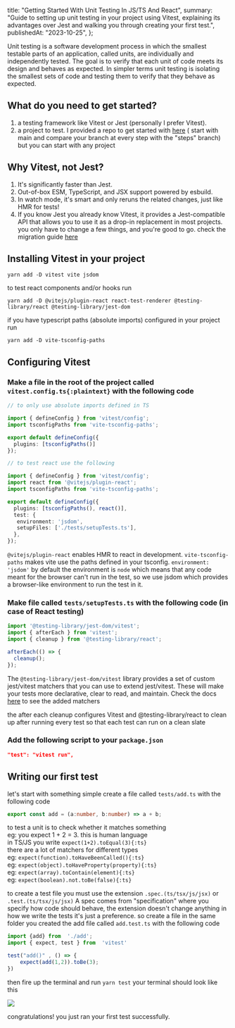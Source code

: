   title: "Getting Started With Unit Testing In JS/TS And React",
  summary:
    "Guide to setting up unit testing in your project using Vitest, explaining its advantages over Jest and walking you through creating your first test.",
  publishedAt: "2023-10-25",
};

Unit testing is a software development process in which the smallest testable parts of an application, called units, are individually and independently tested. The goal is to verify that each unit of code meets its design and behaves as expected.
In simpler terms unit testing is isolating the smallest sets of code and testing them to verify that they behave as expected.

## What do you need to get started?

1.  a testing framework like Vitest or Jest (personally I prefer Vitest).
2.  a project to test. I provided a repo to get started with [here](https://github.com/JanKaram2020/vitest-tutorial) ( start with main and compare your branch at every step with the "steps" branch) but you can start with any project

## Why Vitest, not Jest?

1.  It's significantly faster than Jest.
2.  Out-of-box ESM, TypeScript, and JSX support powered by esbuild.
3.  In watch mode, it's smart and only reruns the related changes, just like HMR for tests!
4.  If you know Jest you already know Vitest, it provides a Jest-compatible API that allows you to use it as a drop-in replacement in most projects.
you only have to change a few things, and you're good to go. check the migration guide [here](https://vitest.dev/guide/migration.html#migrating-from-jest)

## Installing Vitest in your project

``` shell
yarn add -D vitest vite jsdom
```

to test react components and/or hooks run

``` shell
yarn add -D @vitejs/plugin-react react-test-renderer @testing-library/react @testing-library/jest-dom
```

if you have typescript paths (absolute imports) configured in your project run

``` shell
yarn add -D vite-tsconfig-paths
```

## Configuring Vitest

### Make a file in the root of the project called `vitest.config.ts{:plaintext}` with the following code

``` ts showLineNumbers
// to only use absolute imports defined in TS

import { defineConfig } from 'vitest/config';
import tsconfigPaths from 'vite-tsconfig-paths';

export default defineConfig({
  plugins: [tsconfigPaths()]
});

// to test react use the following

import { defineConfig } from 'vitest/config';
import react from '@vitejs/plugin-react';
import tsconfigPaths from 'vite-tsconfig-paths';

export default defineConfig({
  plugins: [tsconfigPaths(), react()],
  test: {
   environment: 'jsdom',
   setupFiles: ['./tests/setupTests.ts'],
  },
});
```

`@vitejs/plugin-react` enables HMR to react in development.
`vite-tsconfig-paths` makes vite use the paths defined in your tsconfig.
`environment: 'jsdom'` by default the environment is `node` which means that any code meant for the browser can't run in the test, so we use jsdom which provides a browser-like environment to run the test in it.

### Make file called `tests/setupTests.ts` with the following code (in case of React testing)

``` ts showLineNumbers
import '@testing-library/jest-dom/vitest';
import { afterEach } from 'vitest';
import { cleanup } from '@testing-library/react';

afterEach(() => {
  cleanup();
});
```

The `@testing-library/jest-dom/vitest` library provides a set of custom jest/vitest matchers that you can use to extend jest/vitest. These will make your tests more declarative, clear to read, and maintain. Check the docs [here](https://www.npmjs.com/package/@testing-library/jest-dom) to see the added matchers

the after each cleanup configures Vitest and @testing-library/react to clean up after running every test so that each test can run on a clean slate

### Add the following script to your `package.json`

``` json
"test": "vitest run",
```

## Writing our first test

let's start with something simple create a file called `tests/add.ts` with the following code

```ts showLineNumbers
export const add = (a:number, b:number) => a + b;
```

to test a unit is to check whether it matches something<br/>
eg: you expect 1 + 2 = 3\. this is human language<br/>
in TS/JS you write `expect(1+2).toEqual(3){:ts}`<br/>
there are a lot of matchers for different types<br/>
eg: `expect(function).toHaveBeenCalled(){:ts}`<br/>
eg: `expect(object).toHaveProperty(property){:ts}`<br/>
eg: `expect(array).toContain(element){:ts}`<br/>
eg: `expect(boolean).not.toBe(false){:ts}`<br/>

to create a test file you must use the extension `.spec.(ts/tsx/js/jsx)` or `.test.(ts/tsx/js/jsx)` A spec comes from "specification" where you specify how code should behave, the extension doesn't change anything in how we write the tests it's just a preference. so create a file in the same folder you created the add file called `add.test.ts` with the following code

```ts showLineNumbers
import {add} from  './add';
import { expect, test } from  'vitest'

test("add()" , () => {
    expect(add(1,2)).toBe(3);
})
```

then fire up the terminal and run `yarn test` your terminal should look like this

![](/uploaded/146644df09f3bbcdf6aac7/1.png)

congratulations! you just ran your first test successfully.
